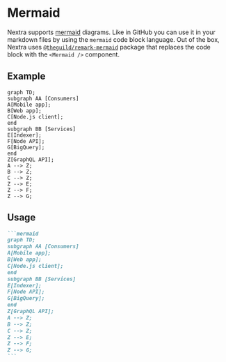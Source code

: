 # Mermaid

Nextra supports [mermaid](https://mermaid.js.org) diagrams. Like in GitHub you
can use it in your markdown files by using the `mermaid` code block language.
Out of the box, Nextra uses
[`@theguild/remark-mermaid`](https://npmjs.com/package/@theguild/remark-mermaid)
package that replaces the code block with the `<Mermaid />` component.

## Example

```mermaid
graph TD;
subgraph AA [Consumers]
A[Mobile app];
B[Web app];
C[Node.js client];
end
subgraph BB [Services]
E[Indexer];
F[Node API];
G[BigQuery];
end
Z[GraphQL API];
A --> Z;
B --> Z;
C --> Z;
Z --> E;
Z --> F;
Z --> G;
```

## Usage

````md filename="Markdown"
```mermaid
graph TD;
subgraph AA [Consumers]
A[Mobile app];
B[Web app];
C[Node.js client];
end
subgraph BB [Services]
E[Indexer];
F[Node API];
G[BigQuery];
end
Z[GraphQL API];
A --> Z;
B --> Z;
C --> Z;
Z --> E;
Z --> F;
Z --> G;
```
````

